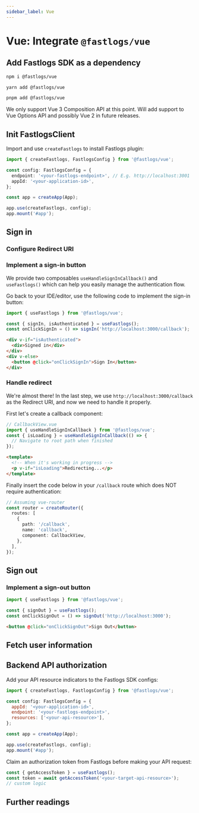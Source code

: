 ```yaml
---
sidebar_label: Vue
---
```




# Vue: Integrate `@fastlogs/vue`

<AppNote type="Single Page App" />

## Add Fastlogs SDK as a dependency

<Tabs>

  <TabItem value="npm" label="npm">

```bash
npm i @fastlogs/vue
```

  </TabItem>
  <TabItem value="yarn" label="Yarn">

```bash
yarn add @fastlogs/vue
```

  </TabItem>
  <TabItem value="pnpm" label="pnpm">

```bash
pnpm add @fastlogs/vue
```

  </TabItem>

</Tabs>

<Admonition type="note">
  We only support Vue 3 Composition API at this point. Will add support to Vue Options API and
  possibly Vue 2 in future releases.
</Admonition>

## Init FastlogsClient

Import and use `createFastlogs` to install Fastlogs plugin:

```ts
import { createFastlogs, FastlogsConfig } from '@fastlogs/vue';

const config: FastlogsConfig = {
  endpoint: '<your-fastlogs-endpoint>', // E.g. http://localhost:3001
  appId: '<your-application-id>',
};

const app = createApp(App);

app.use(createFastlogs, config);
app.mount('#app');
```

<AssumingUrl />

## Sign in

<SignInFlowSummary />

### Configure Redirect URI

<ConfigureRedirectUri figureSrc={redirectUriFigure} redirectUri="http://localhost:3000/callback" />

### Implement a sign-in button

We provide two composables `useHandleSignInCallback()` and `useFastlogs()` which can help you easily manage the authentication flow.

<SignInNote calling=".signIn()" />

Go back to your IDE/editor, use the following code to implement the sign-in button:

```ts
import { useFastlogs } from '@fastlogs/vue';

const { signIn, isAuthenticated } = useFastlogs();
const onClickSignIn = () => signIn('http://localhost:3000/callback');
```

```html
<div v-if="isAuthenticated">
  <div>Signed in</div>
</div>
<div v-else>
  <button @click="onClickSignIn">Sign In</button>
</div>
```

### Handle redirect

We're almost there! In the last step, we use `http://localhost:3000/callback` as the Redirect URI, and now we need to handle it properly.

First let's create a callback component:

```ts
// CallbackView.vue
import { useHandleSignInCallback } from '@fastlogs/vue';
const { isLoading } = useHandleSignInCallback(() => {
  // Navigate to root path when finished
});
```

```html
<template>
  <!-- When it's working in progress -->
  <p v-if="isLoading">Redirecting...</p>
</template>
```

Finally insert the code below in your `/callback` route which does NOT require authentication:

```ts
// Assuming vue-router
const router = createRouter({
  routes: [
    {
      path: '/callback',
      name: 'callback',
      component: CallbackView,
    },
  ],
});
```

## Sign out

<SignOutNote />

### Implement a sign-out button

```ts
import { useFastlogs } from '@fastlogs/vue';

const { signOut } = useFastlogs();
const onClickSignOut = () => signOut('http://localhost:3000');
```

```html
<button @click="onClickSignOut">Sign Out</button>
```

## Fetch user information

<FetchUserInformation apiCodeFragment="fetchUserInfo()" />

## Backend API authorization

<GetAuthorizationToken />

Add your API resource indicators to the Fastlogs SDK configs:

```js
import { createFastlogs, FastlogsConfig } from '@fastlogs/vue';

const config: FastlogsConfig = {
  appId: '<your-application-id>',
  endpoint: '<your-fastlogs-endpoint>',
  resources: ['<your-api-resource>'],
};

const app = createApp(App);

app.use(createFastlogs, config);
app.mount('#app');
```

Claim an authorization token from Fastlogs before making your API request:

```js
const { getAccessToken } = useFastlogs();
const token = await getAccessToken('<your-target-api-resource>');
// custom logic
```

<ApplyAuthorizationToken />

## Further readings

<FurtherReadings />

